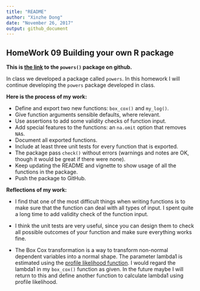 ```yaml
---
title: "README"
author: "Xinzhe Dong"
date: "November 26, 2017"
output: github_document
---
```


## HomeWork 09 Building your own R package

**This is [the link](https://github.com/hannahdxz/powers) to the `powers()` package on github.**

In class we developed a package called `powers`. In this homework I will continue developing the `powers` package developed in class.

**Here is the process of my work:**

* Define and export two new functions: `box_cox()` and `my_log()`. 
* Give function arguments sensible defaults, where relevant.
* Use assertions to add some validity checks of function input.
* Add special features to the functions: an `na.omit` option that removes `NA`s.
* Document all exported functions.
* Include at least three unit tests for every function that is exported.
* The package pass `check()` without errors (warnings and notes are OK, though it would be great if there were none).
* Keep updating the README and vignette to show usage of all the functions in the package.
* Push the package to GitHub.

**Reflections of my work:**

* I find that one of the most difficult things when writing functions is to make sure that the function can deal with all types of input. I spent quite a long time to add validity check of the function input.

* I think the unit tests are very useful, since you can design them to check all possible outcomes of your function and make sure everything works fine.

* The Box Cox transformation is a way to transform non-normal dependent variables into a normal shape. The parameter lambda1  is estimated using the [profile likelihood function](https://en.wikipedia.org/wiki/Profile_likelihood). I would regard the lambda1 in my `box_cox()` function as given. In the future maybe I will return to this and define another function to calculate lambda1 using profile likelihood.


